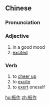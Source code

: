 ==Chinese==
{{zh-forms}}

===Pronunciation===
{{zh-pron
|m=zhènzuò
|c=zan3 zok3
|mn=chín-chok
|cat=a,v
}}

===Adjective===
{{zh-adj}}

# in a good mood
# [[excited]]

===Verb===
{{zh-verb}}

# to [[cheer up]]
# to [[excite]]
# to [[exert]] oneself

[[hu:振作]]
[[zh:振作]]